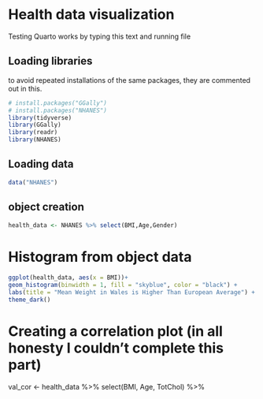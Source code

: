 

# Health data visualization

Testing Quarto works by typing this text and running file

## Loading libraries
to avoid repeated installations of the same packages, they are commented out in this.

```r
# install.packages("GGally")
# install.packages("NHANES")
library(tidyverse)
library(GGally)
library(readr)
library(NHANES)
```
## Loading data
```r
data("NHANES")
```

## object creation
```r
health_data <- NHANES %>% select(BMI,Age,Gender)
```

# Histogram from object data
```r
ggplot(health_data, aes(x = BMI))+
geom_histogram(binwidth = 1, fill = "skyblue", color = "black") +
labs(title = "Mean Weight in Wales is Higher Than European Average") +
theme_dark()
```


# Creating a correlation plot (in all honesty I couldn't complete this part)

val_cor <- health_data %>% select(BMI, Age, TotChol) %>%
